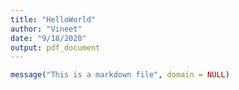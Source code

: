 ```yaml
---
title: "HelloWorld"
author: "Vineet"
date: "9/18/2020"
output: pdf_document
---
```

```r
message("This is a markdown file", domain = NULL)

```



